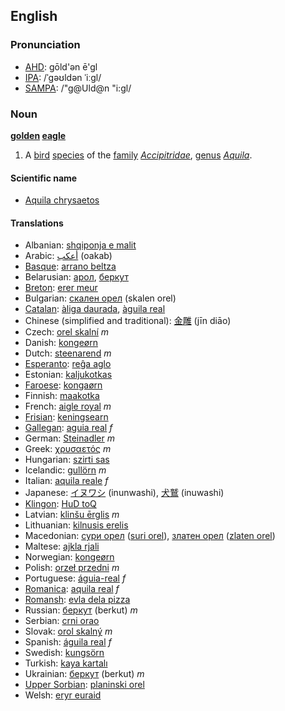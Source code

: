 ==English==
=== Pronunciation ===
*[[w:AHD|AHD]]: gōld'ən ē'gl
*[[w:IPA|IPA]]: /ˈgəʊldən ˈiːgl/
*[[w:SAMPA|SAMPA]]: /"g@Uld@n "i:gl/

=== Noun ===
'''[[golden]] [[eagle]]'''

# A [[bird]] [[species]] of the [[family]] ''[[Accipitridae]]'', [[genus]] ''[[Aquila]]''.

====Scientific name====
*[[Aquila chrysaetos]]

==== Translations ====
*Albanian: [[shqiponja e malit]]
*Arabic: [[أعكب]] (oakab)
*[[Basque]]: [[arrano beltza]]
*Belarusian: [[арол]], [[беркут]]
*[[Breton]]: [[erer meur]]
*Bulgarian: [[скален орел]] (skalen orel)
*[[Catalan]]: [[àliga daurada]], [[àguila real]]
*Chinese (simplified and traditional): [[金雕]] (jīn diāo)
*Czech: [[orel skalní]] ''m''
*Danish: [[kongeørn]]
*Dutch: [[steenarend]] ''m''
*[[Esperanto]]: [[reĝa aglo]]
*Estonian: [[kaljukotkas]]
*[[Faroese]]: [[kongaørn]]
*Finnish: [[maakotka]]
*French: [[aigle royal]] ''m''
*[[Frisian]]: [[keningsearn]]
*[[Gallegan]]: [[aguia real]] ''f''
*German: [[Steinadler]] ''m''
*Greek: [[χρυσαετός]] ''m''
*Hungarian: [[szirti sas]]
*Icelandic: [[gullörn]] ''m''
*Italian: [[aquila reale]] ''f''
*Japanese: [[イヌワシ]] (inunwashi), [[犬鷲]] (inuwashi)
*[[Klingon]]: [[HuD toQ]]
*Latvian: [[klinšu ērglis]] ''m''
*Lithuanian: [[kilnusis erelis]]
*Macedonian: [[сури орел]] ([[suri orel]]), [[златен орел]] ([[zlaten orel]])
*Maltese: [[ajkla rjali]]
*Norwegian: [[kongeørn]]
*Polish: [[orzeł przedni]] ''m''
*Portuguese: [[águia-real]] ''f''
*[[Romanica]]: [[aquila real]] ''f''
*[[Romansh]]: [[evla dela pizza]]
*Russian: [[беркут]] (berkut) ''m''
*Serbian: [[crni orao]]
*Slovak: [[orol skalný]] ''m''
*Spanish: [[águila real]] ''f''
*Swedish: [[kungsörn]]
*Turkish: [[kaya kartalı]]
*Ukrainian: [[беркут]] (berkut) ''m''
*[[Upper Sorbian]]: [[planinski orel]]
*Welsh: [[eryr euraid]]